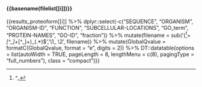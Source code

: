 #### {{basename(filelist[[i]])}}\n\n

  {{results_proteoform[[i]] %>%
    dplyr::select(-c("SEQUENCE", "ORGANISM",
                     "ORGANISM-ID", "FUNCTION",
                     "SUBCELLULAR-LOCATIONS", "GO_term",
                     "PROTEIN-NAMES", "GO-ID", "fraction")) %>%
                     mutate(filename = sub('(^[^_]+_[^_]+_[^_]+)_(.*)$', '\\1_ \\2', filename)) %>% 
                     mutate(GlobalQvalue = formatC(GlobalQvalue, format = "e", digits = 2)) %>%
                     DT::datatable(options = list(autoWidth = TRUE,
                                                  pageLength = 8,
                                                  lengthMenu = c(8),
                                                  pagingType = "full_numbers"),
                                    class = "compact")}}
                     
\n\n